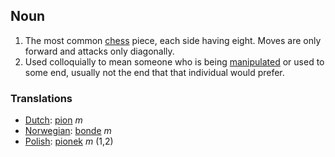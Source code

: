 ==Noun==
#The most common [[chess]] piece, each side having eight.  Moves are only forward and attacks only diagonally.
#Used colloquially to mean someone who is being [[manipulate]]d or used to some end, usually not the end that that individual would prefer.

=== Translations ===
*[[Dutch]]: [[pion]] ''m''
*[[Norwegian]]: [[bonde]] ''m''
*[[Polish]]: [[pionek]] ''m'' (1,2)